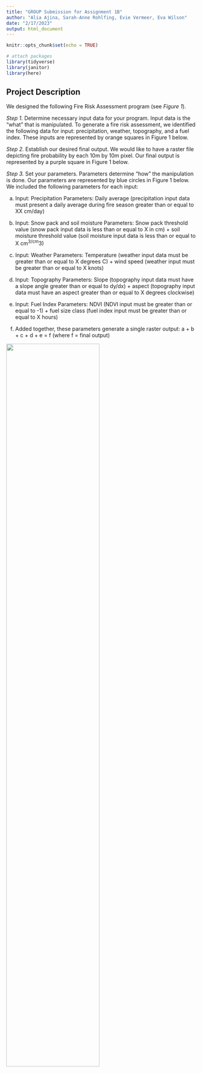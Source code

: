 ```yaml
---
title: "GROUP Submission for Assignment 1B"
author: "Alia Ajina, Sarah-Anne Rohlfing, Evie Vermeer, Eva Wilson"
date: "2/17/2023"
output: html_document
---
```


```r
knitr::opts_chunk$set(echo = TRUE)

# attach packages
library(tidyverse)
library(janitor)
library(here)
```

## Project Description

We designed the following Fire Risk Assessment program (see *Figure 1*).

*Step 1.* Determine necessary input data for your program. Input data is the "what" that is manipulated. To generate a fire risk assessment, we identified the following data for input: precipitation, weather, topography, and a fuel index. These inputs are represented by orange squares in Figure 1 below.

*Step 2.* Establish our desired final output. We would like to have a raster file depicting fire probability by each 10m by 10m pixel. Our final output is represented by a purple square in Figure 1 below. 

*Step 3.* Set your parameters. Parameters determine "how" the manipulation is done. Our parameters are represented by blue circles in Figure 1 below. We included the following parameters for each input:

a. Input: Precipitation 
Parameters: Daily average (precipitation input data must present a daily average during fire season greater than or equal to XX cm/day)

b. Input: Snow pack and soil moisture 
Parameters: Snow pack threshold value (snow pack input data is less than or equal to X in cm) + soil moisture threshold value (soil moisture input data is less than or equal to X cm^3/cm^3)

c. Input: Weather 
Parameters: Temperature (weather input data must be greater than or equal to X degrees C) + wind speed (weather input must be greater than or equal to X knots)  

d. Input: Topography 
Parameters: Slope (topography input data must have a slope angle greater than or equal to dy/dx) + aspect (topography input data must have an aspect greater than or equal to X degrees clockwise)

e. Input: Fuel Index 
Parameters: NDVI (NDVI input must be greater than or equal to -1) + fuel size class (fuel index input must be greater than or equal to X hours)

f. Added together, these parameters generate a single raster output:
a + b + c + d + e = f (where f = final output)

![](flowchart.png){width=70%}
